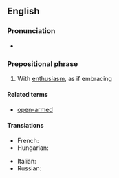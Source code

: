 ==English==

===Pronunciation===
* {{audio|En-au-with open arms.ogg|Audio (AU)|lang=en}}

===Prepositional phrase===
{{en-PP|head=[[with]] [[open]] [[arm]]s}}

# {{lb|en|idiomatic}} With [[enthusiasm]], as if embracing

====Related terms====
* [[open-armed]]

====Translations====
{{trans-top|with enthusiasm, as if embracing}}
* French: {{t+|fr|à bras ouverts}}
* Hungarian: {{t|hu|tárt karokkal}}
{{trans-mid}}
* Italian: {{t|it|a braccia aperte}}
* Russian: {{t|ru|с распростёртыми объя́тиями}}
{{trans-bottom}}